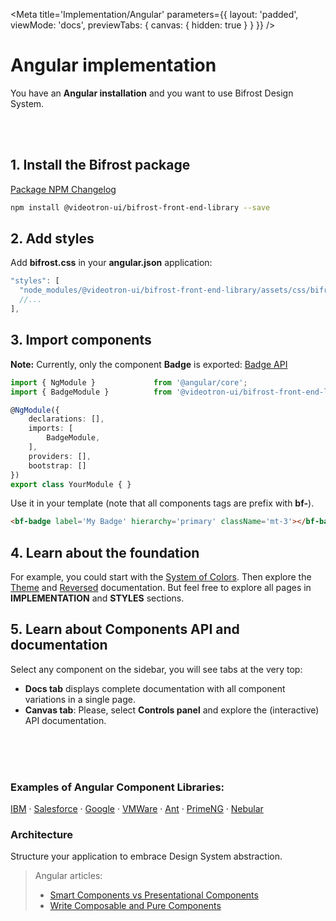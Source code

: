 
<Meta
    title='Implementation/Angular'
    parameters={{
        layout: 'padded',
        viewMode: 'docs',
        previewTabs: { canvas: { hidden: true } }
    }}
/>

# Angular implementation
You have an **Angular installation** and you want to use Bifrost Design System.

<br/><br/>


## 1. Install the Bifrost package
[Package NPM Changelog](https://bifrost-front-end-library-vui.vercel.app/?path=/docs/changelog--page)
```bash
npm install @videotron-ui/bifrost-front-end-library --save
```


## 2. Add styles
Add **bifrost.css** in your **angular.json** application:
```ts
"styles": [
  "node_modules/@videotron-ui/bifrost-front-end-library/assets/css/bifrost.css",
  //...
],
```


## 3. Import components
**Note:** Currently, only the component **Badge** is exported:
[Badge API](https://bifrost-front-end-library-vui.vercel.app/?path=/story/components-badge--angular)
```ts
import { NgModule }             from '@angular/core';
import { BadgeModule }          from '@videotron-ui/bifrost-front-end-library';

@NgModule({
    declarations: [],
    imports: [
        BadgeModule,
    ],
    providers: [],
    bootstrap: []
})
export class YourModule { }
```

Use it in your template (note that all components tags are prefix with **bf-**).
```html
<bf-badge label='My Badge' hierarchy='primary' className='mt-3'></bf-badge>
```



## 4. Learn about the foundation
For example, you could start with the [System of Colors](https://bifrost-front-end-library-vui.vercel.app/?path=/docs/styles-colors--page). Then explore the [Theme](https://bifrost-front-end-library-vui.vercel.app/?path=/docs/implementation-theme--page) and [Reversed](https://bifrost-front-end-library-vui.vercel.app/?path=/docs/implementation-reversed-highlight--page) documentation.
But feel free to explore all pages in **IMPLEMENTATION** and **STYLES** sections.



## 5. Learn about Components API and documentation
Select any component on the sidebar, you will see tabs at the very top:
- **Docs tab** displays complete documentation with all component variations in a single page.
- **Canvas tab**: Please, select **Controls panel** and explore the (interactive) API documentation.



<br/><br/><br/>

### Examples of Angular Component Libraries:
[IBM](https://angular.carbondesignsystem.com/?path=/story/components-skeleton--skeleton-placeholder)
· [Salesforce](http://ng-lightning.github.io/ng-lightning/#/get-started)
· [Google](https://material.angular.io/)
· [VMWare](https://clarity.design/documentation/get-started)
· [Ant](https://ng.ant.design/docs/introduce/en)
· [PrimeNG]( https://www.primefaces.org/primeng/)
· [Nebular](https://akveo.github.io/nebular/)


### Architecture
Structure your application to embrace Design System abstraction.
> Angular articles:
> - [Smart Components vs Presentational Components](https://blog.angular-university.io/angular-2-smart-components-vs-presentation-components-whats-the-difference-when-to-use-each-and-why/)
> - [Write Composable and Pure Components](https://medium.com/@jtomaszewski/how-to-write-good-composable-and-pure-components-in-angular-2-1756945c0f5b)
